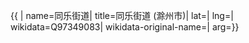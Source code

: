 {{ {{{1|PRC admin/showdata}}}|
name=同乐街道|
title=同乐街道 (滁州市)|
lat=|
lng=|
wikidata=Q97349083|
wikidata-original-name=|
arg={{{arg|}}}}}